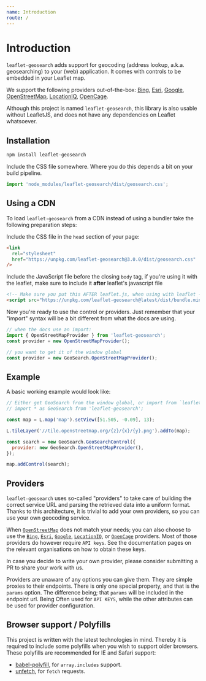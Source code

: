 ```yaml
---
name: Introduction
route: /
---
```



# Introduction

`leaflet-geosearch` adds support for geocoding (address lookup, a.k.a. geosearching) to your (web) application. It comes with controls to be embedded in your Leaflet map.

We support the following providers out-of-the-box: [Bing](./providers/bing), [Esri](./providers/esri), [Google](./providers/google), [OpenStreetMap](./providers/openstreetmap), [LocationIQ](./providers/locationiq), [OpenCage](./providers/opencage).

Although this project is named `leaflet-geosearch`, this library is also usable without LeafletJS, and does not have any dependencies on Leaflet whatsoever.

<Playground>
  <Map />
</Playground>

## Installation

```bash
npm install leaflet-geosearch
```

Include the CSS file somewhere. Where you do this depends a bit on your build pipeline.

```js
import 'node_modules/leaflet-geosearch/dist/geosearch.css';
```

## Using a CDN

To load `leaflet-geosearch` from a CDN instead of using a bundler take the following preparation steps:

Include the CSS file in the `head` section of your page:

```html
<link
  rel="stylesheet"
  href="https://unpkg.com/leaflet-geosearch@3.0.0/dist/geosearch.css"
/>
```

Include the JavaScript file before the closing `body` tag, if you're using it with the leaflet, make sure to include it **after** leaflet's javascript file

```html
<!-- Make sure you put this AFTER leaflet.js, when using with leaflet -->
<script src="https://unpkg.com/leaflet-geosearch@latest/dist/bundle.min.js"></script>
```

Now you're ready to use the control or providers. Just remember that your "import" syntax will be a bit different from what the docs are using.

```js
// when the docs use an import:
import { OpenStreetMapProvider } from 'leaflet-geosearch';
const provider = new OpenStreetMapProvider();

// you want to get it of the window global
const provider = new GeoSearch.OpenStreetMapProvider();
```

## Example

A basic working example would look like:

```js
// Either get GeoSearch from the window global, or import from `leaflet-geosearch`
// import * as GeoSearch from 'leaflet-geosearch';

const map = L.map('map').setView([51.505, -0.09], 13);

L.tileLayer('//tile.openstreetmap.org/{z}/{x}/{y}.png').addTo(map);

const search = new GeoSearch.GeoSearchControl({
  provider: new GeoSearch.OpenStreetMapProvider(),
});

map.addControl(search);
```

## Providers

`leaflet-geosearch` uses so-called "providers" to take care of building the correct service URL and parsing the retrieved data into a uniform format. Thanks to this architecture, it is trivial to add your own providers, so you can use your own geocoding service.

When [`OpenStreetMap`](./providers/openstreetmap) does not match your needs; you can also choose to use the [`Bing`](./providers/bing), [`Esri`](./providers/esri), [`Google`](./providers/google), [`LocationIQ`](./providers/locationiq), or [`OpenCage`](./providers/opencage) providers. Most of those providers do however require `API keys`. See the documentation pages on the relevant organisations on how to obtain these keys.

In case you decide to write your own provider, please consider submitting a PR to share your work with us.

Providers are unaware of any options you can give them. They are simple proxies to their endpoints. There is only one special property, and that is the `params` option. The difference being; that `params` will be included in the endpoint url. Being Often used for `API KEYS`, while the other attributes can be used for provider configuration.

## Browser support / Polyfills

This project is written with the latest technologies in mind. Thereby it is required to include some polyfills when you wish to support older browsers. These polyfills are recommended for IE and Safari support:

- [babel-polyfill][1], for `array.includes` support.
- [unfetch][2], for `fetch` requests.

[1]: https://npm.im/babel-polyfill
[2]: https://npm.im/unfetch
